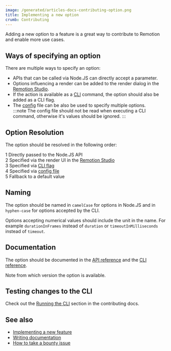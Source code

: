 ```yaml
---
image: /generated/articles-docs-contributing-option.png
title: Implementing a new option
crumb: Contributing
---
```


Adding a new option to a feature is a great way to contribute to Remotion and enable more use cases.

## Ways of specifying an option

There are multiple ways to specify an option:

- APIs that can be called via Node.JS can directly accept a parameter.
- Options influencing a render can be added to the render dialog in the [Remotion Studio](/docs/terminology/studio).
- If the action is available as a [CLI](/docs/cli) command, the option should also be added as a CLI flag.
- The [config](/docs/config) file can be also be used to specify multiple options. <br/>
  :::note
  The config file should not be read when executing a CLI command, otherwise it's values should be ignored.
  :::

## Option Resolution

The option should be resolved in the following order:

<Step>1</Step> Directly passed to the Node.JS API
<br />
<Step>2</Step> Specified via the render UI in the
<a href="/docs/terminology/studio">Remotion Studio</a>
<br />
<Step>3</Step> Specified via <a href="/docs/cli">CLI flag</a>
<br />
<Step>4</Step> Specified via <a href="/docs/config">config file</a>
<br />
<Step>5</Step> Fallback to a default value

## Naming

The option should be named in `camelCase` for options in Node.JS and in `hyphen-case` for options accepted by the CLI.

Options accepting numerical values should include the unit in the name. For example `durationInFrames` instead of `duration` or `timeoutInMilliseconds` instead of `timeout`.

## Documentation

The option should be documented in the [API reference](/docs/api) and the [CLI reference](/docs/cli).

Note from which version the option is available.

## Testing changes to the CLI

Check out the [Running the CLI](/docs/contributing) section in the contributing docs.

## See also

- [Implementing a new feature](/docs/contributing/feature)
- [Writing documentation](/docs/contributing/docs)
- [How to take a bounty issue](/docs/contributing/bounty)
